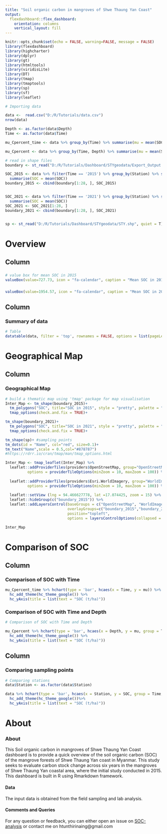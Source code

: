 ```yaml
---
title: "Soil organic carbon in mangroves of Shwe Thaung Yan Coast"
output: 
  flexdashboard::flex_dashboard:
    orientation: columns
    vertical_layout: fill  
---
```


```r
knitr::opts_chunk$set(echo = FALSE, warning=FALSE, message = FALSE)
library(flexdashboard)
library(highcharter)
library(dplyr)
library(gt)
library(htmltools)
library(viridisLite)
library(DT)
library(tmap)
library(tmaptools)
library(sp)
library(sf)
library(leaflet)
```

```r
# Importing data

data <-  read.csv("D:/R/Tutorials/data.csv")
nrow(data)

Depth <- as.factor(data$Depth)
Time <- as.factor(data$Time)
```

```r
mu_Cpercent_time <- data %>% group_by(Time) %>% summarise(mu = mean(SOC))

mu_Cpercent <- data %>% group_by(Time, Depth) %>% summarise(mu = mean(SOC))
```

```r
# read in shape files
boundary <- st_read("D:/R/Tutorials/Dashboard/STYgeodata/Export_Output.shp", quiet = T) #project boundary

SOC_2015 <- data %>% filter(Time == '2015') %>% group_by(Station) %>% select(SOC) %>%
  summarise(SOC = mean(SOC))
boundary_2015 <- cbind(boundary[1:28, ], SOC_2015)


SOC_2021 <- data %>% filter(Time == '2021') %>% group_by(Station) %>% select(SOC) %>%
  summarise(SOC = mean(SOC))
SOC_2021 <- SOC_2021[1:28, ]
boundary_2021 <- cbind(boundary[1:28, ], SOC_2021)


sp <- st_read("D:/R/Tutorials/Dashboard/STYgeodata/STY.shp", quiet = T) #sampling points
```


Overview
================================================================================

Column {data-width=155}
-----------------------------------------------------------------------

###

```r
# value box for mean SOC in 2015
valueBox(value=727.73, icon = "fa-calendar", caption = "Mean SOC in 2015", color = "#fdb863")
```

###
```r
valueBox(value=1954.57, icon = "fa-calendar", caption = "Mean SOC in 2021", color = "#8dd3c7")

```


Column{data-height=850}
-----------------------------------------------------------------------

### Summary of data

```r
# Table
datatable(data, filter = 'top', rownames = FALSE, options = list(pageLength = 50))

```

Geographical Map
=======================================================================

Column {.tabset}
-------------------------------------------------

### Geographical Map

```r
# build a thematic map using 'tmap' package for map visualisation
Inter_Map <- tm_shape(boundary_2015)+
  tm_polygons("SOC", title="SOC in 2015", style = "pretty", palette = "YlOrBr")+
  tmap_options(check.and.fix = TRUE)+

tm_shape(boundary_2021)+
  tm_polygons("SOC", title="SOC in 2021", style = "pretty", palette = "Blues")+
  tmap_options(check.and.fix = TRUE)+

tm_shape(sp)+ #sampling points
tm_dots(id = "Name", col="red", size=0.1)+
tm_text("Name",scale = 0.5,col="#878787")
#https://rdrr.io/cran/tmap/man/tmap_options.html

Inter_Map <- tmap_leaflet(Inter_Map) %>%
  leaflet::addProviderTiles(providers$OpenStreetMap, group="OpenStreetMap", 
          options = providerTileOptions(minZoom = 10, maxZoom = 100)) %>%
  
  leaflet::addProviderTiles(providers$Esri.WorldImagery, group="WorldImagery", 
          options = providerTileOptions(minZoom = 10, maxZoom = 100)) %>%
  
  leaflet::setView (lng = 94.466627778, lat =17.074425, zoom = 15) %>%
  leaflet::hideGroup(c("boundary_2015")) %>%
  leaflet::addLayersControl(baseGroups = c("OpenStreetMap", "WorldImagery"),
                            overlayGroups=c("boundary_2015","boundary_2021", "sampling points"),
                            position="topleft",
                            options = layersControlOptions(collapsed = FALSE)) 

Inter_Map

```



Comparison of SOC
=======================================================================



Column {data-width=350}
-----------------------------------------------------------------------

### Comparison of SOC with Time
```r

mu_Cpercent_time %>% hchart(type = 'bar', hcaes(x = Time, y = mu)) %>%
  hc_add_theme(hc_theme_google()) %>%
  hc_yAxis(title = list(text = "SOC (t/ha)"))

```



### Comparison of SOC with Time and Depth

```r
# Comparison of SOC with Time and Depth

mu_Cpercent %>% hchart(type = 'bar', hcaes(x = Depth, y = mu, group = Time, color = Time)) %>%
  hc_add_theme(hc_theme_google()) %>%
  hc_yAxis(title = list(text = "SOC (t/ha)"))

```

Column {.tabset}
-----------------------------------------------------------------------

### Comparing sampling points

```r
# Comparing stations
data$Station <- as.factor(data$Station)

data %>% hchart(type = 'bar', hcaes(x = Station, y = SOC, group = Time, color = Time)) %>%
  hc_add_theme(hc_theme_google())%>%
  hc_yAxis(title = list(text = "SOC (t/ha)"))

```

About {}
=======================================================================

### About

This Soil organic carbon in mangroves of Shwe Thaung Yan Coast dashboard is to provide a quick overview of the soil organic carbon (SOC) of the mangrove forests of Shwe Thaung Yan coast in Myanmar. This study seeks to evaluate carbon stock change across six years in the mangroves of Shwe Thaung Yan coastal area, where the initial study conducted in 2015. This dashboard is built in R using Rmarkdown framework.

#### Data
The input data is obtained from the field sampling and lab analysis.

#### Comments and Queries
For any question or feedback, you can either open an issue on [SOC-analysis](https://github.com/hthirinaing/SOC-analysis) or contact me on htunthirinaing@gmail.com





